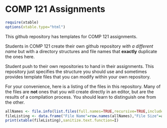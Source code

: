 COMP 121 Assignments
===================

```r
require(xtable)
options(xtable.type="html")
```


This github repository has templates for COMP 121 assignments. 

Students in COMP 121 create their own github repository *with a different name* but with a directory structures and file names that **exactly** duplicate the ones here.

Student push to their own repositories to hand in their assignments.  This repository just specifies the structure you should use and sometimes provides template files that you can modify within your own repository.

For your convenience, here is a listing of the files in this repository.  Many of the files are **not** ones that you will create directly in an editor, but are the results of a compilation process.  You should learn to distinguish one from the other.

```r
allNames <- file.info(list.files(full.names=TRUE,recursive=TRUE,include.dirs=TRUE))
fileListing <- data.frame("File Name"=row.names(allNames),"File Size"=allNames$size,Link=paste("<a href='",row.names(allNames),"'>link</a>",sep=""))
print(xtable(fileListing),sanitize.text.function=I)
```